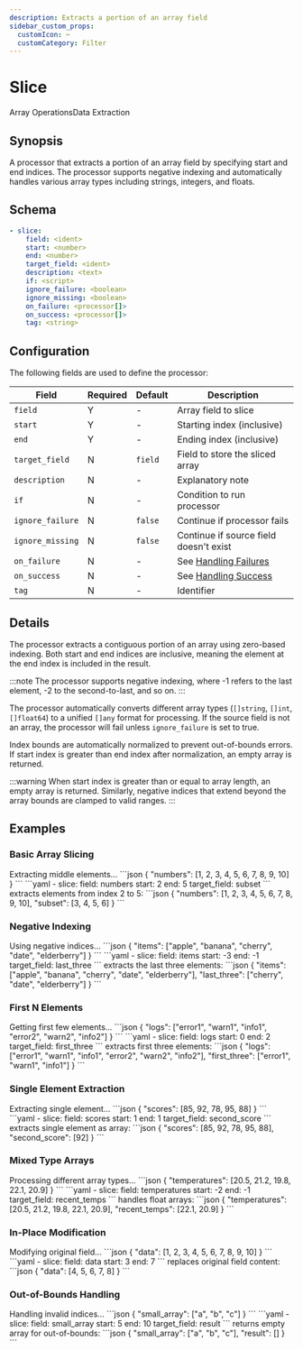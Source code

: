 ```yaml
---
description: Extracts a portion of an array field
sidebar_custom_props: 
  customIcon: ✂️
  customCategory: Filter
---
```


# Slice

<span className="theme-doc-version-badge badge badge--primary">Array Operations</span><span className="theme-doc-version-badge badge badge--secondary">Data Extraction</span>

## Synopsis

A processor that extracts a portion of an array field by specifying start and end indices. The processor supports negative indexing and automatically handles various array types including strings, integers, and floats.

## Schema

```yaml {2-4}
- slice:
    field: <ident>
    start: <number>
    end: <number>
    target_field: <ident>
    description: <text>
    if: <script>
    ignore_failure: <boolean>
    ignore_missing: <boolean>
    on_failure: <processor[]>
    on_success: <processor[]>
    tag: <string>
```

## Configuration

The following fields are used to define the processor:

|Field|Required|Default|Description|
|---|---|---|---|
|`field`|Y|-|Array field to slice|
|`start`|Y|-|Starting index (inclusive)|
|`end`|Y|-|Ending index (inclusive)|
|`target_field`|N|`field`|Field to store the sliced array|
|`description`|N|-|Explanatory note|
|`if`|N|-|Condition to run processor|
|`ignore_failure`|N|`false`|Continue if processor fails|
|`ignore_missing`|N|`false`|Continue if source field doesn't exist|
|`on_failure`|N|-|See [Handling Failures](../handling-failures.mdx)|
|`on_success`|N|-|See [Handling Success](../handling-success.mdx)|
|`tag`|N|-|Identifier|

## Details

The processor extracts a contiguous portion of an array using zero-based indexing. Both start and end indices are inclusive, meaning the element at the end index is included in the result.

:::note
The processor supports negative indexing, where -1 refers to the last element, -2 to the second-to-last, and so on.
:::

The processor automatically converts different array types (`[]string`, `[]int`, `[]float64`) to a unified `[]any` format for processing. If the source field is not an array, the processor will fail unless `ignore_failure` is set to true.

Index bounds are automatically normalized to prevent out-of-bounds errors. If start index is greater than end index after normalization, an empty array is returned.

:::warning
When start index is greater than or equal to array length, an empty array is returned. Similarly, negative indices that extend beyond the array bounds are clamped to valid ranges.
:::

## Examples

### Basic Array Slicing

<ExampleGrid>
  <CommentCol>
    Extracting middle elements...
  </CommentCol>
  <CodeCol>
    ```json
    {
      "numbers": [1, 2, 3, 4, 5, 6, 7, 8, 9, 10]
    }
    ```
    ```yaml
    - slice:
        field: numbers
        start: 2
        end: 5
        target_field: subset
    ```
  </CodeCol>
  <CommentCol>
    extracts elements from index 2 to 5:
  </CommentCol>
  <CodeCol>
    ```json
    {
      "numbers": [1, 2, 3, 4, 5, 6, 7, 8, 9, 10],
      "subset": [3, 4, 5, 6]
    }
    ```
  </CodeCol>
</ExampleGrid>

### Negative Indexing

<ExampleGrid>
  <CommentCol>
    Using negative indices...
  </CommentCol>
  <CodeCol>
    ```json
    {
      "items": ["apple", "banana", "cherry", "date", "elderberry"]
    }
    ```
    ```yaml
    - slice:
        field: items
        start: -3
        end: -1
        target_field: last_three
    ```
  </CodeCol>
  <CommentCol>
    extracts the last three elements:
  </CommentCol>
  <CodeCol>
    ```json
    {
      "items": ["apple", "banana", "cherry", "date", "elderberry"],
      "last_three": ["cherry", "date", "elderberry"]
    }
    ```
  </CodeCol>
</ExampleGrid>

### First N Elements

<ExampleGrid>
  <CommentCol>
    Getting first few elements...
  </CommentCol>
  <CodeCol>
    ```json
    {
      "logs": ["error1", "warn1", "info1", "error2", "warn2", "info2"]
    }
    ```
    ```yaml
    - slice:
        field: logs
        start: 0
        end: 2
        target_field: first_three
    ```
  </CodeCol>
  <CommentCol>
    extracts first three elements:
  </CommentCol>
  <CodeCol>
    ```json
    {
      "logs": ["error1", "warn1", "info1", "error2", "warn2", "info2"],
      "first_three": ["error1", "warn1", "info1"]
    }
    ```
  </CodeCol>
</ExampleGrid>

### Single Element Extraction

<ExampleGrid>
  <CommentCol>
    Extracting single element...
  </CommentCol>
  <CodeCol>
    ```json
    {
      "scores": [85, 92, 78, 95, 88]
    }
    ```
    ```yaml
    - slice:
        field: scores
        start: 1
        end: 1
        target_field: second_score
    ```
  </CodeCol>
  <CommentCol>
    extracts single element as array:
  </CommentCol>
  <CodeCol>
    ```json
    {
      "scores": [85, 92, 78, 95, 88],
      "second_score": [92]
    }
    ```
  </CodeCol>
</ExampleGrid>

### Mixed Type Arrays

<ExampleGrid>
  <CommentCol>
    Processing different array types...
  </CommentCol>
  <CodeCol>
    ```json
    {
      "temperatures": [20.5, 21.2, 19.8, 22.1, 20.9]
    }
    ```
    ```yaml
    - slice:
        field: temperatures
        start: -2
        end: -1
        target_field: recent_temps
    ```
  </CodeCol>
  <CommentCol>
    handles float arrays:
  </CommentCol>
  <CodeCol>
    ```json
    {
      "temperatures": [20.5, 21.2, 19.8, 22.1, 20.9],
      "recent_temps": [22.1, 20.9]
    }
    ```
  </CodeCol>
</ExampleGrid>

### In-Place Modification

<ExampleGrid>
  <CommentCol>
    Modifying original field...
  </CommentCol>
  <CodeCol>
    ```json
    {
      "data": [1, 2, 3, 4, 5, 6, 7, 8, 9, 10]
    }
    ```
    ```yaml
    - slice:
        field: data
        start: 3
        end: 7
    ```
  </CodeCol>
  <CommentCol>
    replaces original field content:
  </CommentCol>
  <CodeCol>
    ```json
    {
      "data": [4, 5, 6, 7, 8]
    }
    ```
  </CodeCol>
</ExampleGrid>

### Out-of-Bounds Handling

<ExampleGrid>
  <CommentCol>
    Handling invalid indices...
  </CommentCol>
  <CodeCol>
    ```json
    {
      "small_array": ["a", "b", "c"]
    }
    ```
    ```yaml
    - slice:
        field: small_array
        start: 5
        end: 10
        target_field: result
    ```
  </CodeCol>
  <CommentCol>
    returns empty array for out-of-bounds:
  </CommentCol>
  <CodeCol>
    ```json
    {
      "small_array": ["a", "b", "c"],
      "result": []
    }
    ```
  </CodeCol>
</ExampleGrid>
